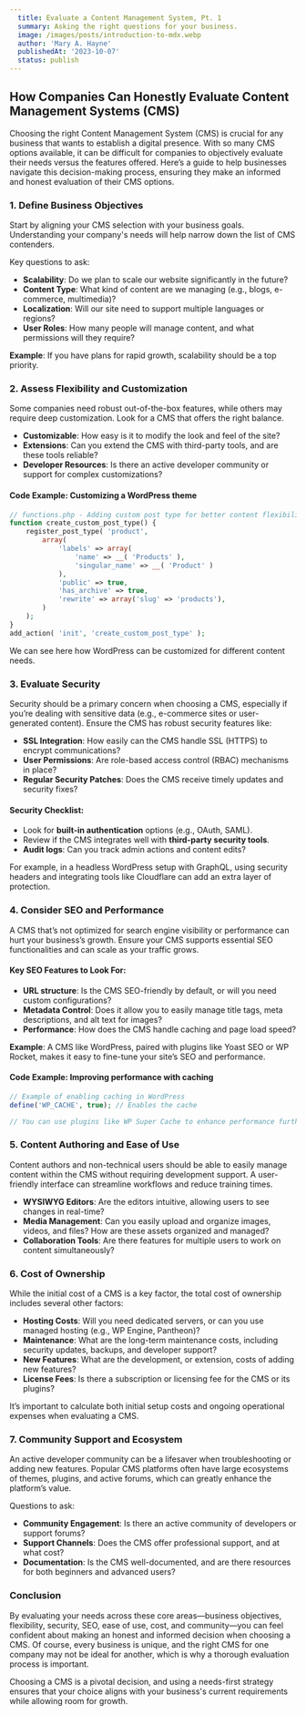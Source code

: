 ```yaml
---
  title: Evaluate a Content Management System, Pt. 1
  summary: Asking the right questions for your business.
  image: /images/posts/introduction-to-mdx.webp
  author: 'Mary A. Hayne'
  publishedAt: '2023-10-07'
  status: publish
---
```


## How Companies Can Honestly Evaluate Content Management Systems (CMS)

Choosing the right Content Management System (CMS) is crucial for any business
that wants to establish a digital presence. With so many CMS options available,
it can be difficult for companies to objectively evaluate their needs versus the
features offered. Here’s a guide to help businesses navigate this
decision-making process, ensuring they make an informed and honest evaluation of
their CMS options.

### 1. **Define Business Objectives**

Start by aligning your CMS selection with your business goals. Understanding
your company's needs will help narrow down the list of CMS contenders.

Key questions to ask:

- **Scalability**: Do we plan to scale our website significantly in the future?
- **Content Type**: What kind of content are we managing (e.g., blogs,
  e-commerce, multimedia)?
- **Localization**: Will our site need to support multiple languages or regions?
- **User Roles**: How many people will manage content, and what permissions will
  they require?

**Example**: If you have plans for rapid growth, scalability should be a top
priority.

### 2. **Assess Flexibility and Customization**

Some companies need robust out-of-the-box features, while others may require
deep customization. Look for a CMS that offers the right balance.

- **Customizable**: How easy is it to modify the look and feel of the site?
- **Extensions**: Can you extend the CMS with third-party tools, and are these
  tools reliable?
- **Developer Resources**: Is there an active developer community or support for
  complex customizations?

#### Code Example: Customizing a WordPress theme

```php
// functions.php - Adding custom post type for better content flexibility
function create_custom_post_type() {
    register_post_type( 'product',
        array(
            'labels' => array(
                'name' => __( 'Products' ),
                'singular_name' => __( 'Product' )
            ),
            'public' => true,
            'has_archive' => true,
            'rewrite' => array('slug' => 'products'),
        )
    );
}
add_action( 'init', 'create_custom_post_type' );
```

We can see here how WordPress can be customized for different content needs.

### 3. **Evaluate Security**

Security should be a primary concern when choosing a CMS, especially if you’re
dealing with sensitive data (e.g., e-commerce sites or user-generated content).
Ensure the CMS has robust security features like:

- **SSL Integration**: How easily can the CMS handle SSL (HTTPS) to encrypt
  communications?
- **User Permissions**: Are role-based access control (RBAC) mechanisms in
  place?
- **Regular Security Patches**: Does the CMS receive timely updates and security
  fixes?

#### Security Checklist:

- Look for **built-in authentication** options (e.g., OAuth, SAML).
- Review if the CMS integrates well with **third-party security tools**.
- **Audit logs**: Can you track admin actions and content edits?

For example, in a headless WordPress setup with GraphQL, using security headers
and integrating tools like Cloudflare can add an extra layer of protection.

### 4. **Consider SEO and Performance**

A CMS that’s not optimized for search engine visibility or performance can hurt
your business’s growth. Ensure your CMS supports essential SEO functionalities
and can scale as your traffic grows.

#### Key SEO Features to Look For:

- **URL structure**: Is the CMS SEO-friendly by default, or will you need custom
  configurations?
- **Metadata Control**: Does it allow you to easily manage title tags, meta
  descriptions, and alt text for images?
- **Performance**: How does the CMS handle caching and page load speed?

**Example**: A CMS like WordPress, paired with plugins like Yoast SEO or WP
Rocket, makes it easy to fine-tune your site’s SEO and performance.

#### Code Example: Improving performance with caching

```php
// Example of enabling caching in WordPress
define('WP_CACHE', true); // Enables the cache

// You can use plugins like WP Super Cache to enhance performance further.
```

### 5. **Content Authoring and Ease of Use**

Content authors and non-technical users should be able to easily manage content
within the CMS without requiring development support. A user-friendly interface
can streamline workflows and reduce training times.

- **WYSIWYG Editors**: Are the editors intuitive, allowing users to see changes
  in real-time?
- **Media Management**: Can you easily upload and organize images, videos, and
  files? How are these assets organized and managed?
- **Collaboration Tools**: Are there features for multiple users to work on
  content simultaneously?

### 6. **Cost of Ownership**

While the initial cost of a CMS is a key factor, the total cost of ownership
includes several other factors:

- **Hosting Costs**: Will you need dedicated servers, or can you use managed
  hosting (e.g., WP Engine, Pantheon)?
- **Maintenance**: What are the long-term maintenance costs, including security
  updates, backups, and developer support?
- **New Features**: What are the development, or extension, costs of adding new
  features?
- **License Fees**: Is there a subscription or licensing fee for the CMS or its
  plugins?

It’s important to calculate both initial setup costs and ongoing operational
expenses when evaluating a CMS.

### 7. **Community Support and Ecosystem**

An active developer community can be a lifesaver when troubleshooting or adding
new features. Popular CMS platforms often have large ecosystems of themes,
plugins, and active forums, which can greatly enhance the platform’s value.

Questions to ask:

- **Community Engagement**: Is there an active community of developers or
  support forums?
- **Support Channels**: Does the CMS offer professional support, and at what
  cost?
- **Documentation**: Is the CMS well-documented, and are there resources for
  both beginners and advanced users?

### Conclusion

By evaluating your needs across these core areas—business objectives,
flexibility, security, SEO, ease of use, cost, and community—you can feel
confident about making an honest and informed decision when choosing a CMS. Of
course, every business is unique, and the right CMS for one company may not be
ideal for another, which is why a thorough evaluation process is important.

Choosing a CMS is a pivotal decision, and using a needs-first strategy ensures
that your choice aligns with your business's current requirements while allowing
room for growth.
